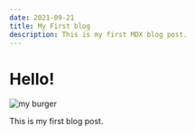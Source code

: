 ```yaml
---
date: 2021-09-21
title: My First blog
description: This is my first MDX blog post.
---
```


# Hello!

<!-- using non static images will fill full lenght of content area -->
![my burger](../images/smashburger.jpg )

This is my first blog post.
